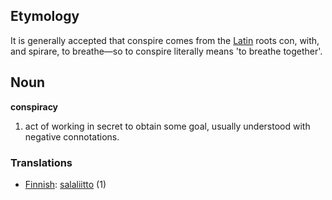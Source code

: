 ==Etymology==
It is generally accepted that conspire comes from the [[Latin]] roots con, with, and spirare, to breathe—so to conspire literally means 'to breathe together'.

==Noun==
'''conspiracy''' 

# act of working in secret to obtain some goal, usually understood with negative connotations.


===Translations===
*[[Finnish]]: [[salaliitto]] (1)